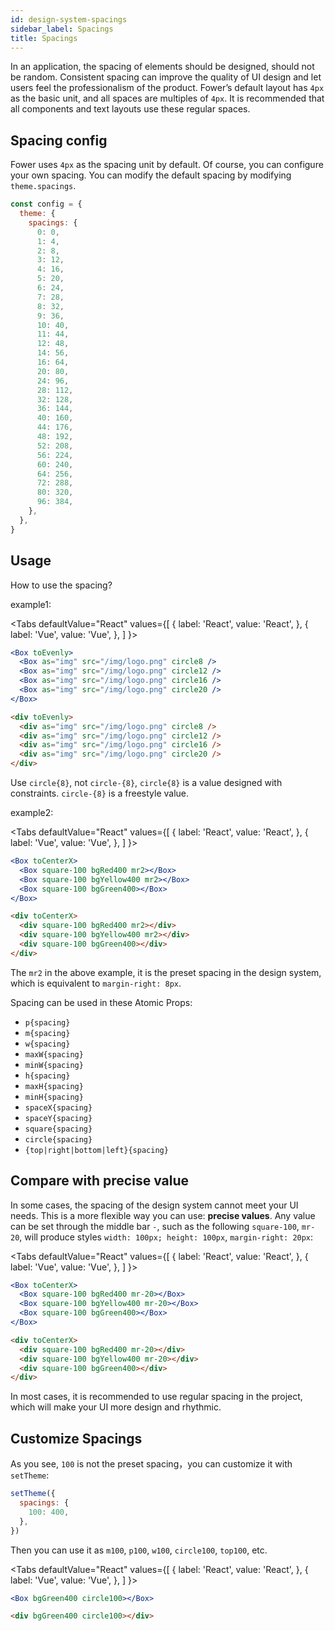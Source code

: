 ```yaml
---
id: design-system-spacings
sidebar_label: Spacings
title: Spacings
---
```



In an application, the spacing of elements should be designed, should not be random. Consistent spacing can improve the quality of UI design and let users feel the professionalism of the product. Fower’s default layout has `4px` as the basic unit, and all spaces are multiples of `4px`. It is recommended that all components and text layouts use these regular spaces.

## Spacing config

Fower uses `4px` as the spacing unit by default. Of course, you can configure your own spacing. You can modify the default spacing by modifying `theme.spacings`.

```jsx
const config = {
  theme: {
    spacings: {
      0: 0,
      1: 4,
      2: 8,
      3: 12,
      4: 16,
      5: 20,
      6: 24,
      7: 28,
      8: 32,
      9: 36,
      10: 40,
      11: 44,
      12: 48,
      14: 56,
      16: 64,
      20: 80,
      24: 96,
      28: 112,
      32: 128,
      36: 144,
      40: 160,
      44: 176,
      48: 192,
      52: 208,
      56: 224,
      60: 240,
      64: 256,
      72: 288,
      80: 320,
      96: 384,
    },
  },
}
```

## Usage

How to use the spacing?

example1:

<Tabs
  defaultValue="React"
  values={[
    { label: 'React', value: 'React', },
    { label: 'Vue', value: 'Vue', },
  ]
}>
<TabItem value="React">

```jsx live
<Box toEvenly>
  <Box as="img" src="/img/logo.png" circle8 />
  <Box as="img" src="/img/logo.png" circle12 />
  <Box as="img" src="/img/logo.png" circle16 />
  <Box as="img" src="/img/logo.png" circle20 />
</Box>
```

</TabItem>
<TabItem value="Vue">

```html
<div toEvenly>
  <div as="img" src="/img/logo.png" circle8 />
  <div as="img" src="/img/logo.png" circle12 />
  <div as="img" src="/img/logo.png" circle16 />
  <div as="img" src="/img/logo.png" circle20 />
</div>
```

</TabItem>
</Tabs>

Use `circle{8}`, not `circle-{8}`, `circle{8}` is a value designed with constraints. `circle-{8}` is a freestyle value.

example2:

<Tabs
  defaultValue="React"
  values={[
    { label: 'React', value: 'React', },
    { label: 'Vue', value: 'Vue', },
  ]
}>
<TabItem value="React">

```jsx live
<Box toCenterX>
  <Box square-100 bgRed400 mr2></Box>
  <Box square-100 bgYellow400 mr2></Box>
  <Box square-100 bgGreen400></Box>
</Box>
```

</TabItem>
<TabItem value="Vue">

```html
<div toCenterX>
  <div square-100 bgRed400 mr2></div>
  <div square-100 bgYellow400 mr2></div>
  <div square-100 bgGreen400></div>
</div>
```

</TabItem>
</Tabs>

The `mr2` in the above example, it is the preset spacing in the design system, which is equivalent to `margin-right: 8px`.

Spacing can be used in these Atomic Props:

- `p{spacing}`
- `m{spacing}`
- `w{spacing}`
- `maxW{spacing}`
- `minW{spacing}`
- `h{spacing}`
- `maxH{spacing}`
- `minH{spacing}`
- `spaceX{spacing}`
- `spaceY{spacing}`
- `square{spacing}`
- `circle{spacing}`
- `{top|right|bottom|left}{spacing}`

## Compare with precise value

In some cases, the spacing of the design system cannot meet your UI needs. This is a more flexible way you can use: **precise values**. Any value can be set through the middle bar `-`, such as the following `square-100`, `mr-20`, will produce styles `width: 100px; height: 100px`, `margin-right: 20px`:

<Tabs
  defaultValue="React"
  values={[
    { label: 'React', value: 'React', },
    { label: 'Vue', value: 'Vue', },
  ]
}>
<TabItem value="React">

```jsx live
<Box toCenterX>
  <Box square-100 bgRed400 mr-20></Box>
  <Box square-100 bgYellow400 mr-20></Box>
  <Box square-100 bgGreen400></Box>
</Box>
```

</TabItem>
<TabItem value="Vue">

```html
<div toCenterX>
  <div square-100 bgRed400 mr-20></div>
  <div square-100 bgYellow400 mr-20></div>
  <div square-100 bgGreen400></div>
</div>
```

</TabItem>
</Tabs>

In most cases, it is recommended to use regular spacing in the project, which will make your UI more design and rhythmic.

## Customize Spacings

As you see, `100` is not the preset spacing，you can customize it with `setTheme`:

```jsx
setTheme({
  spacings: {
    100: 400,
  },
})
```

Then you can use it as `m100`, `p100`, `w100`, `circle100`, `top100`, etc.

<Tabs
  defaultValue="React"
  values={[
    { label: 'React', value: 'React', },
    { label: 'Vue', value: 'Vue', },
  ]
}>
<TabItem value="React">

```jsx live
<Box bgGreen400 circle100></Box>
```

</TabItem>
<TabItem value="Vue">

```html
<div bgGreen400 circle100></div>
```

</TabItem>
</Tabs>
